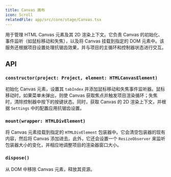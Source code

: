 ```yaml
---
title: Canvas 画布
icon: Scroll
relatedFile: app/src/core/stage/Canvas.tsx
---
```


用于管理 HTML Canvas 元素及其 2D 渲染上下文。它负责 Canvas 的初始化、事件监听（如鼠标移动和失焦），以及将 Canvas 挂载到指定的 DOM 元素中。该服务还根据项目设置处理抗锯齿效果，并与项目的主循环和控制器状态进行交互。

## API

### `constructor(project: Project, element: HTMLCanvasElement)`

初始化 Canvas 元素，设置其 `tabIndex` 并添加鼠标移动和失焦事件监听器。鼠标移动时，如果菜单未弹出，则使 Canvas 获取焦点并触发项目渲染循环；失焦时，清除控制器中按下的按键状态。同时，获取 Canvas 的 2D 渲染上下文，并根据 `Settings` 中的配置应用抗锯齿设置。

### `mount(wrapper: HTMLDivElement)`

将 Canvas 元素挂载到指定的 `HTMLDivElement` 包装器中。它会清空包装器的现有内容，然后将 Canvas 添加进去。此外，它还会设置一个 `ResizeObserver` 来监听包装器大小的变化，并相应地调整项目的渲染器窗口大小。

### `dispose()`

从 DOM 中移除 Canvas 元素，释放其资源。
